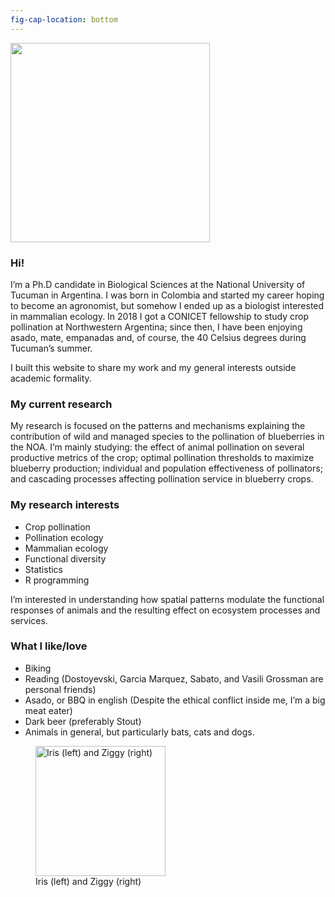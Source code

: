 ```yaml
---
fig-cap-location: bottom
---
```


![](photos/IMG_8708.jpg){fig-align="center" width="319"}

### Hi!

I'm a Ph.D candidate in Biological Sciences at the National University of Tucuman in Argentina. I was born in Colombia and started my career hoping to become an agronomist, but somehow I ended up as a biologist interested in mammalian ecology. In 2018 I got a CONICET fellowship to study crop pollination at Northwestern Argentina; since then, I have been enjoying asado, mate, empanadas and, of course, the 40 Celsius degrees during Tucuman's summer.

I built this website to share my work and my general interests outside academic formality.

### My current research

My research is focused on the patterns and mechanisms explaining the contribution of wild and managed species to the pollination of blueberries in the NOA. I'm mainly studying: the effect of animal pollination on several productive metrics of the crop; optimal pollination thresholds to maximize blueberry production; individual and population effectiveness of pollinators; and cascading processes affecting pollination service in blueberry crops.

### My research interests

-   Crop pollination
-   Pollination ecology
-   Mammalian ecology
-   Functional diversity
-   Statistics
-   R programming

I'm interested in understanding how spatial patterns modulate the functional responses of animals and the resulting effect on ecosystem processes and services.

### What I like/love

-   Biking
-   Reading (Dostoyevski, Garcia Marquez, Sabato, and Vasili Grossman are personal friends)
-   Asado, or BBQ in english (Despite the ethical conflict inside me, I'm a big meat eater)
-   Dark beer (preferably Stout)
-   Animals in general, but particularly bats, cats and dogs.

![Iris (left) and Ziggy (right)](photos/IMG_1347.jpg){fig-align="center" width="208"}
